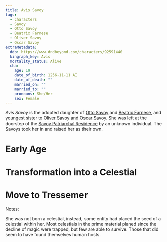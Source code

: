 ```yaml
---
title: Avis Savoy
tags:
  - characters
  - Savoy
  - Otto Savoy
  - Beatrix Farnese
  - Oliver Savoy
  - Oscar Savoy
extraMetadata:
  ddb: https://www.dndbeyond.com/characters/92591440
  kingraph_key: Avis
  mortality_status: Alive
  cha:
    age: 19
    date_of_birth: 1256-11-11 AI
    date_of_death: ""
    married_on: ""
    married_to: ""
    pronouns: She/Her
    sex: Female
---
```


*Avis Savoy* is the adopted daughter of [Otto Savoy](/characters/otto-savoy) and
[Beatrix Farnese](/characters/beatrix-farnese/), and youngest sister to
[Oliver Savoy](/characters/oliver-savoy) and [Oscar Savoy](/characters/oscar-savoy). She was
left at the doorstep of the
[Savoy Patriarchal Residence](/locations/savoy-patriarchal-residence) by
an unknown individual. The Savoys took her in and raised her as their own.

# Early Age

# Transformation into a Celestial

# Move to Tressemer

Notes:

She was not born a celestial, instead, some entity had placed the seed of a
celestial within her. Most celestials in the prime material planed since the
decline of magic were trapped, but few are able to survive. Those that did seem
to have found themselves human hosts.
